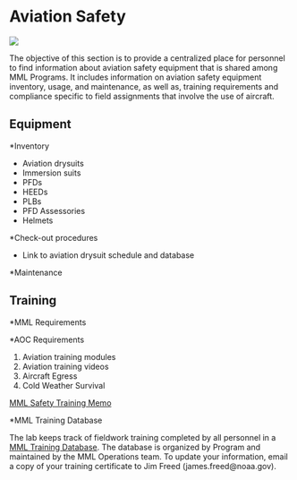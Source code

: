 # Aviation Safety

![](img/N56RF.jpg)

The objective of this section is to provide a centralized place for personnel to find information about aviation safety equipment that is shared among MML Programs. It includes information on aviation safety equipment inventory, usage, and maintenance, as well as, training requirements and compliance specific to field assignments that involve the use of aircraft.

## Equipment

*Inventory

- Aviation drysuits
- Immersion suits
- PFDs
- HEEDs
- PLBs
- PFD Assessories
- Helmets

*Check-out procedures

- Link to aviation drysuit schedule and database

*Maintenance

## Training

*MML Requirements

*AOC Requirements

1. Aviation training modules
2. Aviation training videos
3. Aircraft Egress
4. Cold Weather Survival

[MML Safety Training Memo](https://drive.google.com/drive/folders/1eLWtvgADLWyD467AjoP9x-Z97PQPeoZU)

*MML Training Database

The lab keeps track of fieldwork training completed by all personnel in a [MML Training Database](https://docs.google.com/spreadsheets/d/1gZfKhD85VjolvN2jiEc1u4dXaJbkZZTVuVN5v-qZZbk/edit#gid=1613635922). The database is organized by Program and maintained by the MML Operations team. To update your information, email a copy of your training certificate to Jim Freed (james.freed@noaa.gov). 

